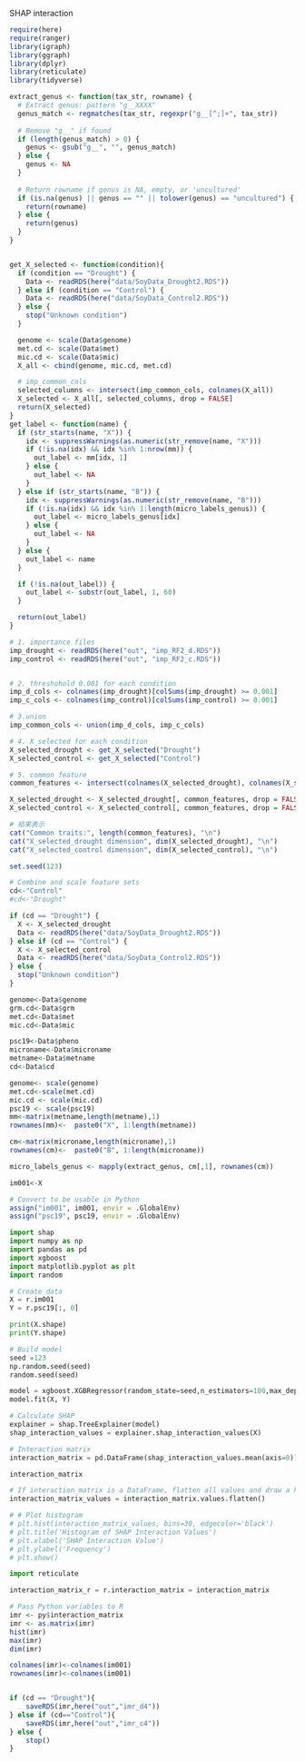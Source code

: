 
SHAP interaction

```r
require(here)
require(ranger)
library(igraph)
library(ggraph)
library(dplyr)
library(reticulate)
library(tidyverse)

extract_genus <- function(tax_str, rowname) {
  # Extract genus: pattern "g__XXXX"
  genus_match <- regmatches(tax_str, regexpr("g__[^;]+", tax_str))
  
  # Remove "g__" if found
  if (length(genus_match) > 0) {
    genus <- gsub("g__", "", genus_match)
  } else {
    genus <- NA
  }
  
  # Return rowname if genus is NA, empty, or 'uncultured'
  if (is.na(genus) || genus == "" || tolower(genus) == "uncultured") {
    return(rowname)
  } else {
    return(genus)
  }
}


get_X_selected <- function(condition){
  if (condition == "Drought") {
    Data <- readRDS(here("data/SoyData_Drought2.RDS"))
  } else if (condition == "Control") {
    Data <- readRDS(here("data/SoyData_Control2.RDS"))
  } else {
    stop("Unknown condition")
  }

  genome <- scale(Data$genome)
  met.cd <- scale(Data$met)
  mic.cd <- scale(Data$mic)
  X_all <- cbind(genome, mic.cd, met.cd)

  # imp_common_cols
  selected_columns <- intersect(imp_common_cols, colnames(X_all))
  X_selected <- X_all[, selected_columns, drop = FALSE]
  return(X_selected)
}
get_label <- function(name) {
  if (str_starts(name, "X")) {
    idx <- suppressWarnings(as.numeric(str_remove(name, "X")))
    if (!is.na(idx) && idx %in% 1:nrow(mm)) {
      out_label <- mm[idx, 1]
    } else {
      out_label <- NA
    }
  } else if (str_starts(name, "B")) {
    idx <- suppressWarnings(as.numeric(str_remove(name, "B")))
    if (!is.na(idx) && idx %in% 1:length(micro_labels_genus)) {
      out_label <- micro_labels_genus[idx]
    } else {
      out_label <- NA
    }
  } else {
    out_label <- name
  }

  if (!is.na(out_label)) {
    out_label <- substr(out_label, 1, 60)
  }

  return(out_label)
}


```


```r
# 1. importance files
imp_drought <- readRDS(here("out", "imp_RF2_d.RDS"))
imp_control <- readRDS(here("out", "imp_RF2_c.RDS"))


# 2. threshohold 0.001 for each condition
imp_d_cols <- colnames(imp_drought)[colSums(imp_drought) >= 0.001]
imp_c_cols <- colnames(imp_control)[colSums(imp_control) >= 0.001]

# 3.union
imp_common_cols <- union(imp_d_cols, imp_c_cols)

# 4. X_selected for each condition
X_selected_drought <- get_X_selected("Drought")
X_selected_control <- get_X_selected("Control")

# 5. common feature
common_features <- intersect(colnames(X_selected_drought), colnames(X_selected_control))

X_selected_drought <- X_selected_drought[, common_features, drop = FALSE]
X_selected_control <- X_selected_control[, common_features, drop = FALSE]

# 結果表示
cat("Common traits:", length(common_features), "\n")
cat("X_selected_drought dimension", dim(X_selected_drought), "\n")
cat("X_selected_control dimension", dim(X_selected_control), "\n")
```


```r
set.seed(123)

# Combine and scale feature sets
cd<-"Control" 
#cd<-"Drought" 

if (cd == "Drought") {
  X <- X_selected_drought
  Data <- readRDS(here("data/SoyData_Drought2.RDS"))
} else if (cd == "Control") {
  X <- X_selected_control
  Data <- readRDS(here("data/SoyData_Control2.RDS"))
} else {
  stop("Unknown condition")
}

genome<-Data$genome
grm.cd<-Data$grm
met.cd<-Data$met
mic.cd<-Data$mic

psc19<-Data$pheno
microname<-Data$microname
metname<-Data$metname
cd<-Data$cd

genome<- scale(genome)
met.cd<-scale(met.cd)
mic.cd <- scale(mic.cd)
psc19 <- scale(psc19)
mm<-matrix(metname,length(metname),1)
rownames(mm)<-  paste0("X", 1:length(metname))

cm<-matrix(microname,length(microname),1)
rownames(cm)<-  paste0("B", 1:length(microname))

micro_labels_genus <- mapply(extract_genus, cm[,1], rownames(cm))

im001<-X

# Convert to be usable in Python
assign("im001", im001, envir = .GlobalEnv)
assign("psc19", psc19, envir = .GlobalEnv)

```


```python
import shap
import numpy as np
import pandas as pd
import xgboost
import matplotlib.pyplot as plt
import random
```


```python
# Create data
X = r.im001
Y = r.psc19[:, 0]

print(X.shape)
print(Y.shape)

```




```python
# Build model
seed =123
np.random.seed(seed)
random.seed(seed)

model = xgboost.XGBRegressor(random_state=seed,n_estimators=100,max_depth=6,learning_rate=0.3)
model.fit(X, Y)

# Calculate SHAP
explainer = shap.TreeExplainer(model)
shap_interaction_values = explainer.shap_interaction_values(X)

# Interaction matrix
interaction_matrix = pd.DataFrame(shap_interaction_values.mean(axis=0))

interaction_matrix
```


```python

# If interaction_matrix is a DataFrame, flatten all values and draw a histogram
interaction_matrix_values = interaction_matrix.values.flatten()

# # Plot histogram
# plt.hist(interaction_matrix_values, bins=30, edgecolor='black')
# plt.title('Histogram of SHAP Interaction Values')
# plt.xlabel('SHAP Interaction Value')
# plt.ylabel('Frequency')
# plt.show()

import reticulate

interaction_matrix_r = r.interaction_matrix = interaction_matrix
```


```r

# Pass Python variables to R
imr <- py$interaction_matrix
imr <- as.matrix(imr)
hist(imr)
max(imr)
dim(imr)

colnames(imr)<-colnames(im001)
rownames(imr)<-colnames(im001)


if (cd == "Drought"){
	saveRDS(imr,here("out","imr_d4"))
} else if (cd=="Control"){
	saveRDS(imr,here("out","imr_c4"))
} else {
	stop()
}
```

